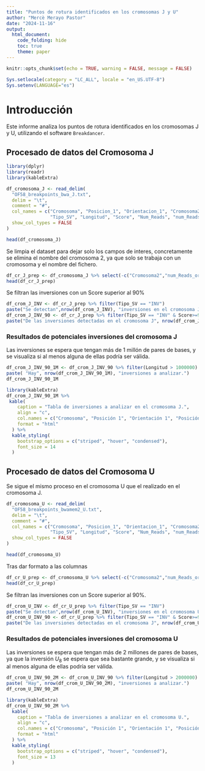 ---
title: "Puntos de rotura identificados en los cromosomas J y U"
author: "Mercè Merayo Pastor"
date: "2024-11-16"
output: 
  html_document:
    code_folding: hide
    toc: true
    theme: paper
---

```{r setup, include=FALSE}
knitr::opts_chunk$set(echo = TRUE, warning = FALSE, message = FALSE)
```

```{r idioma, include=FALSE}
Sys.setlocale(category = "LC_ALL", locale = "en_US.UTF-8")
Sys.setenv(LANGUAGE="es")
```

# Introducción

Este informe analiza los puntos de rotura identificados en los cromosomas J y U, utilizando el software `Breakdancer`.

## Procesado de datos del Cromosoma J
```{r carga_datos_J}
library(dplyr)
library(readr)
library(kableExtra)

df_cromosoma_J <- read_delim(
  "OF58_breakpoints_bwa_J.txt", 
  delim = "\t", 
  comment = "#",
  col_names = c("Cromosoma", "Posicion_1", "Orientacion_1", "Cromosoma2", "Posicion_2", "Orientacion_2", 
                "Tipo_SV", "Longitud", "Score", "Num_Reads", "num_Reads_orig", "Valor"),
  show_col_types = FALSE
)

head(df_cromosoma_J)
```

Se limpia el dataset para dejar solo los campos de interes, concretamente se elimina el nombre del cromosoma 2, ya que solo se trabaja con un cromosoma y el nombre del fichero.

```{r limpieza_J}
df_cr_J_prep <- df_cromosoma_J %>% select(-c("Cromosoma2","num_Reads_orig","Valor"))
head(df_cr_J_prep)
```

Se filtran las inversiones con un Score superior al 90%

```{r}
df_crom_J_INV <- df_cr_J_prep %>% filter(Tipo_SV == "INV")
paste("Se detectan",nrow(df_crom_J_INV), "inversiones en el cromosoma J.")
df_crom_J_INV_90 <- df_cr_J_prep %>% filter(Tipo_SV == "INV" & Score>=90)
paste("De las inversiones detectadas en el cromosoma J", nrow(df_crom_J_INV_90), "tienen un Score superior al 90%.")
```

### Resultados de potenciales inversiones del cromosoma J 

Las inversiones se espera que tengan más de 1 millón de pares de bases, y se visualiza si al menos alguna de ellas podría ser válida.

```{r}
df_crom_J_INV_90_1M <- df_crom_J_INV_90 %>% filter(Longitud > 1000000)
paste( "Hay", nrow(df_crom_J_INV_90_1M), "inversiones a analizar.")
df_crom_J_INV_90_1M
```

```{r}
library(kableExtra)
df_crom_J_INV_90_1M %>%
 kable(
    caption = "Tabla de inversiones a analizar en el cromosoma J.", 
    align = "c",
    col.names = c("Cromosoma", "Posición 1", "Orientación 1", "Posición 2", "Orientación 2", "Tipo SV", "Longitud", "Score", "Número de Lecturas"), 
    format = "html" 
  ) %>%
  kable_styling(
    bootstrap_options = c("striped", "hover", "condensed"), 
    font_size = 14 
  )
```


## Procesado de datos del Cromosoma U

Se sigue el mismo proceso en el cromosoma U que el realizado en el cromosoma J.


```{r carga_datos_U}
df_cromosoma_U <- read_delim(
  "OF58_breakpoints_bwamem2_U.txt", 
  delim = "\t", 
  comment = "#",
  col_names = c("Cromosoma", "Posicion_1", "Orientacion_1", "Cromosoma2", "Posicion_2", "Orientacion_2", 
                "Tipo_SV", "Longitud", "Score", "Num_Reads", "num_Reads_orig", "Valor"),
  show_col_types = FALSE
)

head(df_cromosoma_U)
```

Tras dar formato a las columnas 

```{r limpieza_U}
df_cr_U_prep <- df_cromosoma_U %>% select(-c("Cromosoma2","num_Reads_orig","Valor"))
head(df_cr_U_prep)
```

Se filtran las inversiones con un Score superior al 90%.

```{r}
df_crom_U_INV <- df_cr_U_prep %>% filter(Tipo_SV == "INV")
paste("Se detectan",nrow(df_crom_U_INV), "inversiones en el cromosoma U.")
df_crom_U_INV_90 <- df_cr_U_prep %>% filter(Tipo_SV == "INV" & Score>=90)
paste("De las inversiones detectadas en el cromosoma J", nrow(df_crom_U_INV_90), "tienen un Score superior al 90%.")
```


### Resultados de potenciales inversiones del cromosoma U

Las inversiones se espera que tengan más de 2 millones de pares de bases, ya que la inversión $U_8$ se espera que sea bastante grande, y se visualiza si al menos alguna de ellas podría ser válida.

```{r}
df_crom_U_INV_90_2M <- df_crom_U_INV_90 %>% filter(Longitud > 2000000)
paste( "Hay", nrow(df_crom_U_INV_90_2M), "inversiones a analizar.")
df_crom_U_INV_90_2M
```


```{r}
library(kableExtra)
df_crom_U_INV_90_2M %>%
  kable(
    caption = "Tabla de inversiones a analizar en el cromosoma U.", 
    align = "c",
    col.names = c("Cromosoma", "Posición 1", "Orientación 1", "Posición 2", "Orientación 2", "Tipo SV", "Longitud", "Score", "Número de Lecturas"), 
    format = "html" 
  ) %>%
  kable_styling(
    bootstrap_options = c("striped", "hover", "condensed"), 
    font_size = 13 
  )
```

